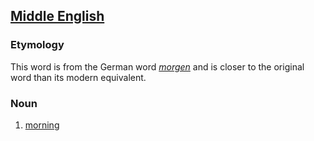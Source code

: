 ==[[Middle English]]==
===Etymology===
This word is from the German word ''[[morgen]]'' and is closer to the original word than its modern equivalent. 

===Noun===
#[[morning]]